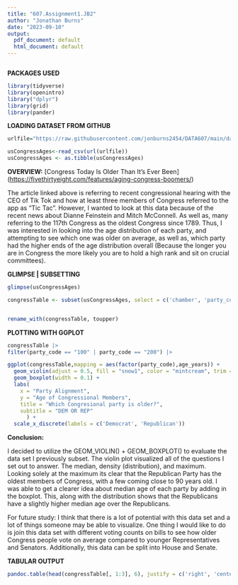 ---
title: "607.Assignment1.JB2"
author: "Jonathan Burns"
date: "2023-09-10"
output:
  pdf_document: default
  html_document: default
---

```{r setup, include=FALSE}
```

**PACKAGES USED**

```{r echo=TRUE, message=FALSE}
library(tidyverse)
library(openintro)
library("dplyr")
library(grid)
library(pander)
```

**LOADING DATASET FROM GITHUB**

```{r Load in data set from Github, echo=TRUE, message=FALSE, warning=FALSE}
urlfile="https://raw.githubusercontent.com/jonburns2454/DATA607/main/data_aging_congress.csv"

usCongressAges<-read_csv(url(urlfile))
usCongressAges <- as.tibble(usCongressAges)
```

**OVERVIEW:** [Congress Today Is Older Than It's Ever Been] (<https://fivethirtyeight.com/features/aging-congress-boomers/>)

The article linked above is referring to recent congressional hearing with the CEO of Tik Tok and how at least three members of Congress referred to the app as "Tic Tac". However, I wanted to look at this data because of the recent news about Dianne Feinstein and Mitch McConnell. As well as, many referring to the 117th Congress as the oldest Congress since 1789. Thus, I was interested in looking into the age distribution of each party, and attempting to see which one was older on average, as well as, which party had the higher ends of the age distribution overall (Because the longer you are in Congress the more likely you are to hold a high rank and sit on crucial committees).

**GLIMPSE \| SUBSETTING**

```{r | GLIMPSE | SUBTSETTING, echo=TRUE}
glimpse(usCongressAges)

congressTable <- subset(usCongressAges, select = c('chamber', 'party_code', 'age_years'))


rename_with(congressTable, toupper)
```

**PLOTTING WITH GGPLOT**

```{r Filtering and GGPLOTS, echo=TRUE}

congressTable |>
filter(party_code == "100" | party_code == "200") |>

ggplot(congressTable,mapping = aes(factor(party_code),age_years)) +
  geom_violin(adjust = 0.5, fill = "snow1", color = "mintcream", trim = FALSE) +
  geom_boxplot(width = 0.1) +
  labs(
    x = "Party Alignment",
    y = "Age of Congressional Members",
    title = "Which Congresional party is older?",
    subtitle = "DEM OR REP"
      ) +
  scale_x_discrete(labels = c('Democrat', 'Republican'))
```

**Conclusion:**

I decided to utilize the GEOM_VIOLIN() + GEOM_BOXPLOT() to evaluate the data set I previously subset. The violin plot visualized all of the questions I set out to answer. The median, density (distribution), and maximum. Looking solely at the maximum its clear that the Republican Party has the oldest members of Congress, with a few coming close to 90 years old. I was able to get a clearer idea about median age of each party by adding in the boxplot. This, along with the distribution shows that the Republicans have a slightly higher median age over the Republicans.

For future study: I think that there is a lot of potential with this data set and a lot of things someone may be able to visualize. One thing I would like to do is join this data set with different voting counts on bills to see how older Congress people vote on average compared to younger Representatives and Senators. Additionally, this data can be split into House and Senate.

**TABULAR OUTPUT**

```{r Pander Tablular Output }

pandoc.table(head(congressTable[, 1:3], 6), justify = c('right', 'center', 'left'))


```
